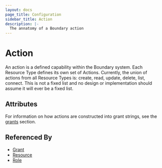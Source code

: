 ```yaml
---
layout: docs
page_title: Configuration
sidebar_title: Action
description: |-
  The annatomy of a Boundary action
---
```


# Action

An action is a defined capability within the Boundary system. Each Resource Type defines its own set of Actions. Currently, the union of actions from all Resource Types is: create, read, update, delete, list, connect. This is not a fixed list and no design or implementation should assume it will ever be a fixed list.

## Attributes

For information on how actions are constructed into grant strings, see the [grants]() section.

## Referenced By

- [Grant]()
- [Resource]()
- [Role]()
